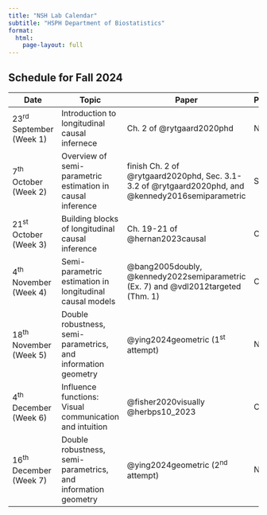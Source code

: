 ```yaml
---
title: "NSH Lab Calendar"
subtitle: "HSPH Department of Biostatistics"
format:
  html:
    page-layout: full
---
```


## Schedule for Fall 2024

| Date                      | Topic                  | Paper            | Presenter   |
|---------------------------|------------------------|------------------|-------------|
| 23^rd^ September (Week 1) | Introduction to longitudinal causal infernece | Ch. 2 of @rytgaard2020phd | NSH |
| 7^th^ October (Week 2)    | Overview of semi-parametric estimation in causal inference | finish Ch. 2 of @rytgaard2020phd, Sec. 3.1-3.2 of @rytgaard2020phd, and @kennedy2016semiparametric | SVB |
| 21^st^ October (Week 3)   | Building blocks of longitudinal causal inference | Ch. 19-21 of @hernan2023causal | CT |
| 4^th^ November (Week 4)   | Semi-parametric estimation in longitudinal causal models | @bang2005doubly, @kennedy2022semiparametric (Ex. 7) and @vdl2012targeted (Thm. 1) | CJ |
| 18^th^ November (Week 5)  | Double robustness, semi-parametrics, and information geometry | @ying2024geometric (1^st^ attempt) | NSH |
| 4^th^ December (Week 6)   | Influence functions: Visual communication and intuition | @fisher2020visually @herbps10_2023| CJ |
| 16^th^ December (Week 7)  | Double robustness, semi-parametrics, and information geometry | @ying2024geometric (2^nd^ attempt) | NH |
